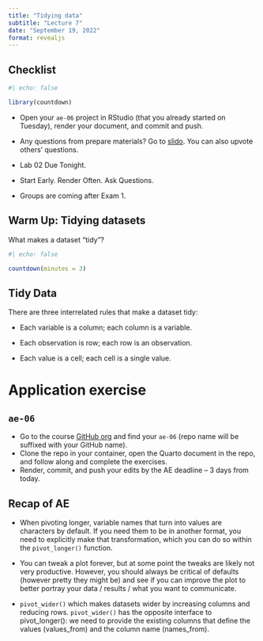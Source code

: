 ```yaml
---
title: "Tidying data"
subtitle: "Lecture 7"
date: "September 19, 2022"
format: revealjs
---
```


## Checklist

```r
#| echo: false

library(countdown)
```
-   Open your `ae-06` project in RStudio (that you already started on Tuesday), render your document, and commit and push.

-   Any questions from prepare materials? Go to [slido](https://app.sli.do/event/jqUCoxmpsqKVcCKKwbn4Vg). You can also upvote others' questions.

- Lab 02 Due Tonight. 

- Start Early. Render Often. Ask Questions. 

- Groups are coming after Exam 1.

## Warm Up: Tidying datasets


What makes a dataset "tidy"?


```r
#| echo: false

countdown(minutes = 3)
```

## Tidy Data

There are three interrelated rules that make a dataset tidy:

- Each variable is a column; each column is a variable.

- Each observation is row; each row is an observation.

- Each value is a cell; each cell is a single value.

# Application exercise

## `ae-06`

-   Go to the course [GitHub org](https://github.com/sta199-f22-2) and find your `ae-06` (repo name will be suffixed with your GitHub name).
-   Clone the repo in your container, open the Quarto document in the repo, and follow along and complete the exercises.
-   Render, commit, and push your edits by the AE deadline -- 3 days from today.

## Recap of AE {.smaller}

-   When pivoting longer, variable names that turn into values are characters by default. If you need them to be in another format, you need to explicitly make that transformation, which you can do so within the `pivot_longer()` function.

-   You can tweak a plot forever, but at some point the tweaks are likely not very productive. However, you should always be critical of defaults (however pretty they might be) and see if you can improve the plot to better portray your data / results / what you want to communicate.

-  `pivot_wider()` which makes datasets wider by increasing columns and reducing rows. `pivot_wider()` has the opposite interface to pivot_longer(): we need to provide the existing columns that define the values (values_from) and the column name (names_from).
